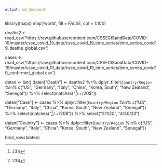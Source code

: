 ```yaml
---
output: md_document
---
```

library(maps)
map('world', fill = FALSE, col = 1:100)

deaths2 <- read_csv("https://raw.githubusercontent.com/CSSEGISandData/COVID-19/master/csse_covid_19_data/csse_covid_19_time_series/time_series_covid19_deaths_global.csv")

cases <- read_csv("https://raw.githubusercontent.com/CSSEGISandData/COVID-19/master/csse_covid_19_data/csse_covid_19_time_series/time_series_covid19_confirmed_global.csv")


daten <- list()
daten["Death"] <- 
deaths2 %>% 
  dplyr::filter(`Country/Region` %in% c("US", "Germany", "Italy", "China", "Korea, South", "New Zealand", "Senegal")) %>% 
  select(matches("^[234]/.+/20$"))



daten["Case"] <-
cases %>% 
  dplyr::filter(`Country/Region` %in% c("US", "Germany", "Italy", "China", "Korea, South", "New Zealand", "Senegal")) %>% 
  select(matches("^[234]/.+/20$")) %>% 
  select("2/1/20", "4/30/20") 

daten["Country"] <-
  cases %>% 
  dplyr::filter(`Country/Region` %in% c("US", "Germany", "Italy", "China", "Korea, South", "New Zealand", "Senegal"))

bind_rows(daten) 